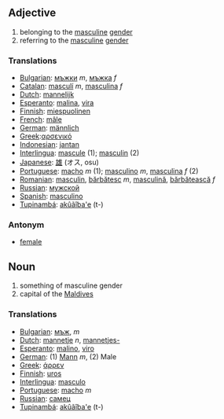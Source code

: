 ==Adjective==

#belonging to the [[masculine]] [[gender]]
#referring to the [[masculine]] [[gender]]

===Translations===
*[[Bulgarian]]: [[мъжки]] ''m'', [[мъжка]] ''f''
*[[Catalan]]: [[masculí]] ''m'', [[masculina]] ''f''
*[[Dutch]]: [[mannelijk]]
*[[Esperanto]]: [[malina]], [[vira]]
*[[Finnish]]: [[miespuolinen]]
*[[French]]: [[mâle]]
*[[German]]: [[männlich]]
*[[Greek]]:[[αρσενικό]]
*[[Indonesian]]: [[jantan]]
*[[Interlingua]]: [[mascule]] (1); [[masculin]] (2)
*[[Japanese]]: [[雄]] (オス, osu)
*[[Portuguese]]: [[macho]] ''m'' (1); [[masculino]] ''m'', [[masculina]] ''f'' (2)
*[[Romanian]]: [[masculin]], [[bărbătesc]] ''m'', [[masculină]], [[bărbătească]] ''f''
*[[Russian]]: [[мужской]]
*[[Spanish]]: [[masculino]]
*[[Tupinambá]]: [[akûãîba'e]] (t-)

===Antonym===
*[[female]]

==Noun==

#something of masculine gender
#capital of the [[Maldives]]

===Translations===
*[[Bulgarian]]: [[мъж]], ''m''
*[[Dutch]]: [[mannetje]] ''n'', [[mannetjes-]]
*[[Esperanto]]: [[malino]], [[viro]]
*[[German]]: (1) [[Mann]] ''m'', (2) Male
*[[Greek]]: [[άρρεν]]
*[[Finnish]]: [[uros]]
*[[Interlingua]]: [[masculo]]
*[[Portuguese]]: [[macho]] ''m''
*[[Russian]]: [[самец]]
*[[Tupinambá]]: [[akûãîba'e]] (t-)